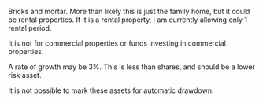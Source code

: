 Bricks and mortar.
More than likely this is just the family home, but it could be rental properties.
If it is a rental property, I am currently allowing only 1 rental period.

It is not for commercial properties or funds investing in commercial properties.

A rate of growth may be 3%. This is less than shares, and should be a lower risk asset.

It is not possible to mark these assets for automatic drawdown.
